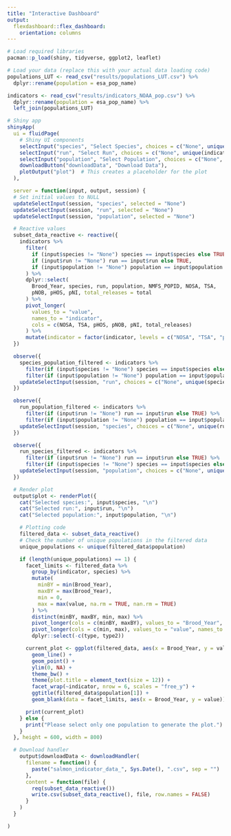 ---
title: "Interactive Dashboard"
output: 
  flexdashboard::flex_dashboard:
    orientation: columns
---

```{r}
# Load required libraries
pacman::p_load(shiny, tidyverse, ggplot2, leaflet)

# Load your data (replace this with your actual data loading code)
populations_LUT <- read_csv("results/populations_LUT.csv") %>%
  dplyr::rename(population = esa_pop_name)

indicators <- read_csv("results/indicators_NOAA_pop.csv") %>%
  dplyr::rename(population = esa_pop_name) %>%
  left_join(populations_LUT)

# Shiny app
shinyApp(
  ui = fluidPage(
    # Shiny UI components
    selectInput("species", "Select Species", choices = c("None", unique(indicators$species)), multiple = FALSE),
    selectInput("run", "Select Run", choices = c("None", unique(indicators$run)), multiple = FALSE),
    selectInput("population", "Select Population", choices = c("None", unique(indicators$population)), multiple = FALSE),
    downloadButton("downloadData", "Download Data"),
    plotOutput("plot")  # This creates a placeholder for the plot
  ),

  server = function(input, output, session) {
  # Set initial values to NULL
  updateSelectInput(session, "species", selected = "None")
  updateSelectInput(session, "run", selected = "None")
  updateSelectInput(session, "population", selected = "None")

  # Reactive values
  subset_data_reactive <- reactive({
    indicators %>%
      filter(
        if (input$species != "None") species == input$species else TRUE,
        if (input$run != "None") run == input$run else TRUE,
        if (input$population != "None") population == input$population else TRUE
      ) %>%
      dplyr::select(
        Brood_Year, species, run, population, NMFS_POPID, NOSA, TSA,
        pNOB, pHOS, pNI, total_releases = total
      ) %>%
      pivot_longer(
        values_to = "value",
        names_to = "indicator",
        cols = c(NOSA, TSA, pHOS, pNOB, pNI, total_releases)
      ) %>%
      mutate(indicator = factor(indicator, levels = c("NOSA", "TSA", "pHOS", "pNOB", "pNI", "total_releases")))
  })

  observe({
    species_population_filtered <- indicators %>%
      filter(if (input$species != "None") species == input$species else TRUE) %>%
      filter(if (input$population != "None") population == input$population else TRUE)
    updateSelectInput(session, "run", choices = c("None", unique(species_population_filtered$run)), selected = if (input$run != "None") input$run else "None")
  })

  observe({
    run_population_filtered <- indicators %>%
      filter(if (input$run != "None") run == input$run else TRUE) %>%
      filter(if (input$population != "None") population == input$population else TRUE)
    updateSelectInput(session, "species", choices = c("None", unique(run_population_filtered$species)), selected = if (input$species != "None") input$species else "None")
  })

  observe({
    run_species_filtered <- indicators %>%
      filter(if (input$run != "None") run == input$run else TRUE) %>%
      filter(if (input$species != "None") species == input$species else TRUE)
    updateSelectInput(session, "population", choices = c("None", unique(run_species_filtered$population)), selected = if (input$population != "None") input$population else "None")
  })

  # Render plot
  output$plot <- renderPlot({
    cat("Selected species:", input$species, "\n")
    cat("Selected run:", input$run, "\n")
    cat("Selected population:", input$population, "\n")

    # Plotting code
    filtered_data <- subset_data_reactive()
    # Check the number of unique populations in the filtered data
    unique_populations <- unique(filtered_data$population)

    if (length(unique_populations) == 1) {
      facet_limits <- filtered_data %>%
        group_by(indicator, species) %>%
        mutate(
          minBY = min(Brood_Year),
          maxBY = max(Brood_Year),
          min = 0,
          max = max(value, na.rm = TRUE, nan.rm = TRUE)
        ) %>%
        distinct(minBY, maxBY, min, max) %>%
        pivot_longer(cols = c(minBY, maxBY), values_to = "Brood_Year", names_to = "type") %>%
        pivot_longer(cols = c(min, max), values_to = "value", names_to = "type2") %>%
        dplyr::select(-c(type, type2))

      current_plot <- ggplot(filtered_data, aes(x = Brood_Year, y = value, color = species)) +
        geom_line() +
        geom_point() +
        ylim(0, NA) +
        theme_bw() +
        theme(plot.title = element_text(size = 12)) +
        facet_wrap(~indicator, nrow = 6, scales = "free_y") +
        ggtitle(filtered_data$population[1]) +
        geom_blank(data = facet_limits, aes(x = Brood_Year, y = value))

      print(current_plot)
    } else {
      print("Please select only one population to generate the plot.")
    }
  }, height = 600, width = 800)

  # Download handler
    output$downloadData <- downloadHandler(
      filename = function() {
        paste("salmon_indicator_data_", Sys.Date(), ".csv", sep = "")
      },
      content = function(file) {
        req(subset_data_reactive())
        write.csv(subset_data_reactive(), file, row.names = FALSE)
      }
    )
  }

)

```